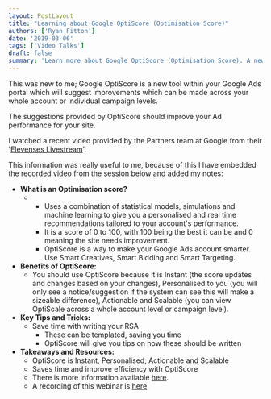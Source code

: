 ```yaml
---
layout: PostLayout
title: "Learning about Google OptiScore (Optimisation Score)"
authors: ['Ryan Fitton']
date: '2019-03-06'
tags: ['Video Talks']
draft: false
summary: 'Learn more about Google OptiScore (Optimisation Score). A new tool within Google Ads to suggest improvements that can be made to your Ad campaigns.'
---
```


This was new to me; Google OptiScore is a new tool within your Google Ads portal which will suggest improvements which can be made across your whole account or individual campaign levels.

The suggestions provided by OptiScore should improve your Ad performance for your site.

I watched a recent video provided by the Partners team at Google from their '[Elevenses Livestream](https://events.withgoogle.com/elevenses/)'.

This information was really useful to me, because of this I have embedded the recorded video from the session below and added my notes:

-   **What is an Optimisation score?**
    -   -   Uses a combination of statistical models, simulations and machine learning to give you a personalised and real time recommendations tailored to your account's performance.
        -   It is a score of 0 to 100, with 100 being the best it can be and 0 meaning the site needs improvement.
        -   OptiScore is a way to make your Google Ads account smarter. Use Smart Creatives, Smart Bidding and Smart Targeting.
-   **Benefits of OptiScore:**
    -   You should use OptiScore because it is Instant (the score updates and changes based on your changes), Personalised to you (you will only see a notice/suggestion if the system can see this will make a sizeable difference), Actionable and Scalable (you can view OptiScale across a whole account level or campaign level).
-   **Key Tips and Tricks:**
    -   Save time with writing your RSA
        -   These can be templated, saving you time
        -   OptiScore will give you tips on how these should be written
-   **Takeaways and Resources:**
    -   OptiScore is Instant, Personalised, Actionable and Scalable
    -   Saves time and improve efficiency with OptiScore
    -   There is more information available [here](https://support.google.com/google-ads/answer/9061546).
    -   A recording of this webinar is [here](https://www.youtube.com/watch?v=hwf8aUz5rnY&feature=youtu.be).

 
